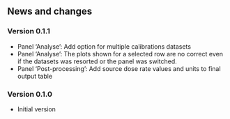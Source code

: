## News and changes


### Version 0.1.1

* Panel 'Analyse': Add option for multiple calibrations datasets
* Panel 'Analyse': The plots shown for a selected row are no correct even if the datasets was resorted or the panel was switched.
* Panel 'Post-processing': Add source dose rate values and units to final output table

### Version 0.1.0

* Initial version 
